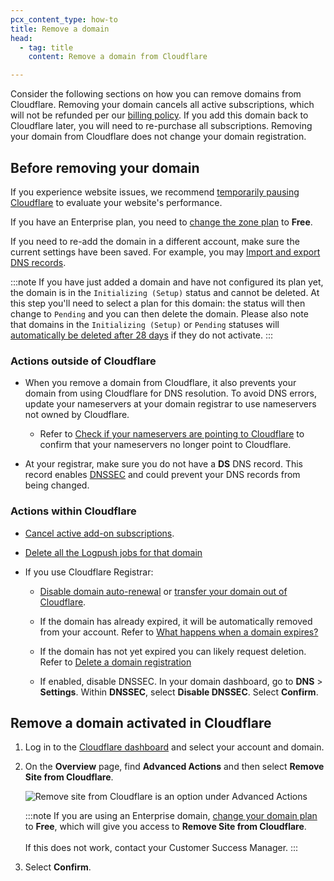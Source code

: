 ```yaml
---
pcx_content_type: how-to
title: Remove a domain
head:
  - tag: title
    content: Remove a domain from Cloudflare

---
```


Consider the following sections on how you can remove domains from Cloudflare. Removing your domain cancels all active subscriptions, which will not be refunded per our [billing policy](/billing/billing-policy/). If you add this domain back to Cloudflare later, you will need to re-purchase all subscriptions. Removing your domain from Cloudflare does not change your domain registration.

## Before removing your domain

If you experience website issues, we recommend [temporarily pausing Cloudflare](/fundamentals/setup/manage-domains/pause-cloudflare/) to evaluate your website's performance.

If you have an Enterprise plan, you need to [change the zone plan](/billing/change-plan/#change-plan-type) to **Free**.

If you need to re-add the domain in a different account, make sure the current settings have been saved. For example, you may [Import and export DNS records](/dns/manage-dns-records/how-to/import-and-export/).

:::note
If you have just added a domain and have not configured its plan yet, the domain is in the `Initializing (Setup)` status and cannot be deleted.
At this step you'll need to select a plan for this domain: the status will then change to `Pending` and you can then delete the domain.
Please also note that domains in the `Initializing (Setup)` or `Pending` statuses will [automatically be deleted after 28 days](/dns/zone-setups/reference/domain-status/#initializing-setup) if they do not activate.
:::


### Actions outside of Cloudflare

* When you remove a domain from Cloudflare, it also prevents your domain from using Cloudflare for DNS resolution. To avoid DNS errors, update your nameservers at your domain registrar to use nameservers not owned by Cloudflare.

  * Refer to [Check if your nameservers are pointing to Cloudflare](/dns/zone-setups/full-setup/setup/#verify-changes) to confirm that your nameservers no longer point to Cloudflare.

* At your registrar, make sure you do not have a **DS** DNS record. This record enables [DNSSEC](/dns/dnssec/) and could prevent your DNS records from being changed.

### Actions within Cloudflare

* [Cancel active add-on subscriptions](/billing/cancel-subscription/).

* [Delete all the Logpush jobs for that domain](/logs/tutorials/examples/example-logpush-curl/#optional---delete-a-job)

* If you use Cloudflare Registrar:

  * [Disable domain auto-renewal](/registrar/account-options/renew-domains/) or [transfer your domain out of Cloudflare](/registrar/account-options/transfer-out-from-cloudflare/).

  * If the domain has already expired, it will be automatically removed from your account. Refer to [What happens when a domain expires?](/registrar/faq/#what-happens-when-a-domain-expires)

  * If the domain has not yet expired you can likely request deletion. Refer to [Delete a domain registration](/registrar/account-options/domain-management/#delete-a-domain-registration)

  * If enabled, disable DNSSEC. In your domain dashboard, go to **DNS** > **Settings**. Within **DNSSEC**, select **Disable DNSSEC**. Select **Confirm**.

## Remove a domain activated in Cloudflare

1. Log in to the [Cloudflare dashboard](https://dash.cloudflare.com/) and select your account and domain.

2. On the **Overview** page, find **Advanced Actions** and then select **Remove Site from Cloudflare**.

   ![Remove site from Cloudflare is an option under Advanced Actions](~/assets/images/fundamentals/get-started/remove-domain.png)

   :::note
   If you are using an Enterprise domain, [change your domain plan](/billing/change-plan/#change-plan-type) to **Free**, which will give you access to **Remove Site from Cloudflare**.<br/><br/>If this does not work, contact your Customer Success Manager.
   :::

3. Select **Confirm**.

